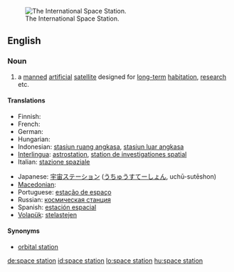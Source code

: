 [[Image:126093main s114e7200 ISS.jpg|thumb|right|The International Space Station.]]
==English==

===Noun===
{{wikipedia}}
{{en-noun|sg=[[space]] [[station]]}}

# a [[manned]] [[artificial]] [[satellite]] designed for [[long-term]] [[habitation]], [[research]] etc.

====Translations====
{{trans-top|manned artificial satellite}}
* Finnish: {{t-|fi|avaruusasema}}
* French: {{t+|fr|station spatiale|f}}
* German: {{t+|de|Raumstation}}
* Hungarian: {{t+|hu|űrállomás}}
* Indonesian: [[stasiun ruang angkasa]], [[stasiun luar angkasa]]
* [[Interlingua]]: [[astrostation]], [[station de investigationes spatial]]
* Italian: [[stazione spaziale]]
{{trans-mid}}
* Japanese: [[宇宙ステーション]] ([[うちゅうすてーしょん]], uchū-sutēshon)
* [[Macedonian]]: {{t|mk|вселенска станица|f|tr=vsélenska stánica|sc=Cyrl|xs=Macedonian}}
* Portuguese: [[estação de espaço]]
* Russian: [[космическая станция]] {{f}}
* Spanish: [[estación espacial]]
* [[Volapük]]: [[stelastejen]]
{{trans-bottom}}

====Synonyms====
* [[orbital station]]

[[de:space station]]
[[id:space station]]
[[lo:space station]]
[[hu:space station]]